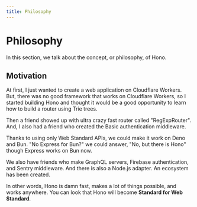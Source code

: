 ```yaml
---
title: Philosophy
---
```


# Philosophy

In this section, we talk about the concept, or philosophy, of Hono.

## Motivation

At first, I just wanted to create a web application on Cloudflare Workers.
But, there was no good framework that works on Cloudflare Workers,
so I started building Hono and thought it would be a good opportunity to learn how to build a router using Trie trees.

Then a friend showed up with ultra crazy fast router called "RegExpRouter".
And, I also had a friend who created the Basic authentication middleware.

Thanks to using only Web Standard APIs, we could make it work on Deno and Bun. "No Express for Bun?" we could answer, "No, but there is Hono" though Express works on Bun now.

We also have friends who make GraphQL servers, Firebase authentication, and Sentry middleware.
And there is also a Node.js adapter.
An ecosystem has been created.

In other words, Hono is damn fast, makes a lot of things possible, and works anywhere.
You can look that Hono will become **Standard for Web Standard**.
